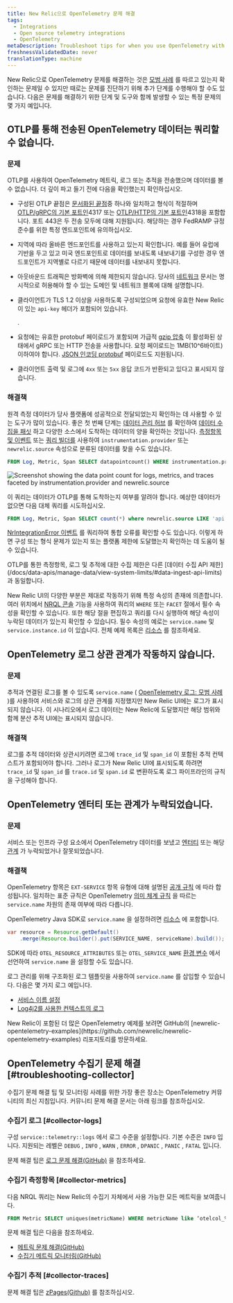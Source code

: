 ```yaml
---
title: New Relic으로 OpenTelemetry 문제 해결
tags:
  - Integrations
  - Open source telemetry integrations
  - OpenTelemetry
metaDescription: Troubleshoot tips for when you use OpenTelemetry with New Relic
freshnessValidatedDate: never
translationType: machine
---
```



New Relic으로 OpenTelemetry 문제를 해결하는 것은 [모범 사례](/docs/more-integrations/open-source-telemetry-integrations/opentelemetry/opentelemetry-concepts) 를 따르고 있는지 확인하는 문제일 수 있지만 때로는 문제를 진단하기 위해 추가 단계를 수행해야 할 수도 있습니다. 다음은 문제를 해결하기 위한 단계 및 도구와 함께 발생할 수 있는 특정 문제의 몇 가지 예입니다.

## OTLP를 통해 전송된 OpenTelemetry 데이터는 쿼리할 수 없습니다.

### 문제

OTLP를 사용하여 OpenTelemetry 메트릭, 로그 또는 추적을 전송했으며 데이터를 볼 수 없습니다. 더 깊이 파고 들기 전에 다음을 확인했는지 확인하십시오.

* 구성된 OTLP 끝점은 [문서화된 끝점](/docs/more-integrations/open-source-telemetry-integrations/opentelemetry/get-started/opentelemetry-set-up-your-app/#review-settings)중 하나와 일치하고 형식이 적절하며 [OTLP/gRPC의 기본 포트인](https://github.com/open-telemetry/opentelemetry-specification/blob/v1.8.0/specification/protocol/otlp.md#otlpgrpc-default-port)4317 또는 [OTLP/HTTP의 기본 포트인](https://github.com/open-telemetry/opentelemetry-specification/blob/v1.8.0/specification/protocol/otlp.md#otlphttp-default-port)4318을 포함합니다. 포트 443은 두 전송 모두에 대해 지원됩니다. 해당하는 경우 FedRAMP 규정 준수를 위한 특정 엔드포인트에 유의하십시오.

* 지역에 따라 올바른 엔드포인트를 사용하고 있는지 확인합니다. 예를 들어 유럽에 기반을 두고 있고 미국 엔드포인트로 데이터를 보내도록 내보내기를 구성한 경우 엔드포인트가 지역별로 다르기 때문에 데이터를 내보내지 못합니다.

* 아웃바운드 트래픽은 방화벽에 의해 제한되지 않습니다. 당사의 [네트워크](/docs/using-new-relic/cross-product-functions/install-configure/networks/#opentelemetry) 문서는 명시적으로 허용해야 할 수 있는 도메인 및 네트워크 블록에 대해 설명합니다.

* 클라이언트가 TLS 1.2 이상을 사용하도록 구성되었으며 요청에 유효한 New Relic이 있는 `api-key` 헤더가 포함되어 있습니다.

  <InlinePopover type="licenseKey"/>

  .

* 요청에는 유효한 protobuf 페이로드가 포함되며 가급적 [gzip 압축](/docs/more-integrations/open-source-telemetry-integrations/opentelemetry/opentelemetry-concepts/#compression) 이 활성화된 상태에서 gRPC 또는 HTTP 전송을 사용합니다. 요청 페이로드는 1MB(10^6바이트) 이하여야 합니다. [JSON 인코딩 protobuf](https://github.com/open-telemetry/opentelemetry-specification/blob/v1.8.0/specification/protocol/otlp.md#otlphttp-connection) 페이로드도 지원됩니다.

* 클라이언트 출력 및 로그에 `4xx` 또는 `5xx` 응답 코드가 반환되고 있다고 표시되지 않습니다.

### 해결책

원격 측정 데이터가 당사 플랫폼에 성공적으로 전달되었는지 확인하는 데 사용할 수 있는 도구가 많이 있습니다. 좋은 첫 번째 단계는 [데이터 관리 허브](/docs/data-apis/manage-data/manage-your-data/) 를 확인하여 [데이터 수집을 패싯](/docs/data-apis/manage-data/manage-data-coming-new-relic/#facet-data-ingest) 하고 다양한 소스에서 도착하는 데이터의 양을 확인하는 것입니다. [측정항목 및 이벤트](/docs/query-your-data/explore-query-data/browse-data/introduction-data-explorer/#use-case-troubleshooting) 또는 [쿼리 빌더를](/docs/query-your-data/explore-query-data/query-builder/use-advanced-nrql-mode-query-data) 사용하여 `instrumentation.provider` 또는 `newrelic.source` 속성으로 분류된 데이터를 찾을 수도 있습니다.

```sql
FROM Log, Metric, Span SELECT datapointcount() WHERE instrumentation.provider = 'opentelemetry' FACET instrumentation.provider, newrelic.source
```

<img
  title="Screenshot showing the data point count for logs, metrics, and traces faceted by instrumentation.provider and newrelic.source"
  alt="Screenshot showing the data point count for logs, metrics, and traces faceted by instrumentation.provider and newrelic.source"
  src={moreintegrationsOtlpFacetQuery}
/>

이 쿼리는 데이터가 OTLP를 통해 도착하는지 여부를 알려야 합니다. 예상한 데이터가 없으면 다음 대체 쿼리를 시도하십시오.

```sql
FROM Log, Metric, Span SELECT count(*) where newrelic.source LIKE 'api.%.otlp'
```

[NrIntegrationError 이벤트](/docs/data-apis/manage-data/nrintegrationerror/) 를 쿼리하여 통합 오류를 확인할 수도 있습니다. 이렇게 하면 구성 또는 형식 문제가 있는지 또는 플랫폼 제한에 도달했는지 확인하는 데 도움이 될 수 있습니다.

<Callout variant="important">
  OTLP를 통한 측정항목, 로그 및 추적에 대한 수집 제한은 다른 [데이터 수집 API 제한](/docs/data-apis/manage-data/view-system-limits/#data-ingest-api-limits) 과 동일합니다.
</Callout>

New Relic UI의 다양한 부분은 제대로 작동하기 위해 특정 속성의 존재에 의존합니다. 여러 위치에서 [NRQL 콘솔](/docs/query-your-data/explore-query-data/query-builder/nrql-console/) 기능을 사용하여 쿼리의 `WHERE` 또는 `FACET` 절에서 필수 속성을 확인할 수 있습니다. 또한 해당 절을 편집하고 쿼리를 다시 실행하여 해당 속성이 누락된 데이터가 있는지 확인할 수 있습니다. 필수 속성의 예로는 `service.name` 및 `service.instance.id` 이 있습니다. 전체 예제 목록은 [리소스](/docs/more-integrations/open-source-telemetry-integrations/opentelemetry/opentelemetry-concepts/#resources) 를 참조하세요.

## OpenTelemetry 로그 상관 관계가 작동하지 않습니다.

### 문제

추적과 연결된 로그를 볼 수 있도록 `service.name` ( [OpenTelemetry 로그: 모범 사례](/docs/more-integrations/open-source-telemetry-integrations/opentelemetry/best-practices/opentelemetry-best-practices-logs) )를 사용하여 서비스와 로그의 상관 관계를 지정했지만 New Relic UI에는 로그가 표시되지 않습니다. 이 시나리오에서 로그 데이터는 New Relic에 도달했지만 해당 범위와 함께 분산 추적 UI에는 표시되지 않습니다.

### 해결책

로그를 추적 데이터와 상관시키려면 로그에 `trace_id` 및 `span_id` 이 포함된 추적 컨텍스트가 포함되어야 합니다. 그러나 로그가 New Relic UI에 표시되도록 하려면 `trace_id` 및 `span_id` 를 `trace.id` 및 `span.id` 로 변환하도록 로그 파이프라인의 규칙을 구성해야 합니다.

## OpenTelemetry 엔터티 또는 관계가 누락되었습니다.

### 문제

서비스 또는 인프라 구성 요소에서 OpenTelemetry 데이터를 보냈고 [엔터티](/docs/new-relic-one/use-new-relic-one/core-concepts/what-entity-new-relic/) 또는 해당 [관계](/docs/new-relic-one/use-new-relic-one/core-concepts/what-entity-new-relic/#related-entities) 가 누락되었거나 잘못되었습니다.

### 해결책

OpenTelemetry 항목은 `EXT-SERVICE` 항목 유형에 대해 설명된 [공개 규칙](https://github.com/newrelic/entity-definitions/blob/b8e75d839eed7859044a9bb601a62e5323107350/definitions/ext-service/definition.yml) 에 따라 합성됩니다. 일치하는 표준 규칙은 OpenTelemetry [의미 체계 규칙](https://github.com/open-telemetry/opentelemetry-specification/blob/527206ea49e384de957eda105d9425aa8fefca25/specification/overview.md#semantic-conventions) 을 따르는 `service.name` 차원의 존재 여부에 따라 다릅니다.

OpenTelemetry Java SDK로 `service.name` 을 설정하려면 [리소스](/docs/more-integrations/open-source-telemetry-integrations/opentelemetry/opentelemetry-concepts/#resources) 에 포함합니다.

```java
var resource = Resource.getDefault()
    .merge(Resource.builder().put(SERVICE_NAME, serviceName).build());
```

SDK에 따라 `OTEL_RESOURCE_ATTRIBUTES` 또는 `OTEL_SERVICE_NAME` [환경 변수](https://github.com/open-telemetry/opentelemetry-specification/blob/20c82de552d08428e8cadaaef3e6cb46812f7c00/specification/sdk-environment-variables.md#general-sdk-configuration) 에서 선언하여 `service.name` 을 설정할 수도 있습니다.

로그 관리를 위해 구조화된 로그 템플릿을 사용하여 `service.name` 를 삽입할 수 있습니다. 다음은 몇 가지 로그 예입니다.

* [서비스 이름 설정](https://github.com/newrelic/newrelic-opentelemetry-examples/blob/e28b30f621545c0b14189955bec850b25a7f3235/java/otlp-nr-mapping/testCases/log/kitchen-sink-log-proto.json#L48-L53)
* [Log4j2를 사용한 컨텍스트의 로그](https://github.com/newrelic/newrelic-opentelemetry-examples/tree/ab6f89ac97ffb26d8e66ae6a1200ac3607538bd2/java/logs-in-context-log4j2)

<Callout variant="tip">
  New Relic이 포함된 더 많은 OpenTelemetry 예제를 보려면 GitHub의 [newrelic-opentelemetry-examples](https://github.com/newrelic/newrelic-opentelemetry-examples) 리포지토리를 방문하세요.
</Callout>

## OpenTelemetry 수집기 문제 해결 [#troubleshooting-collector]

수집기 문제 해결 팁 및 모니터링 사례를 위한 가장 좋은 장소는 OpenTelemetry 커뮤니티의 최신 지침입니다. 커뮤니티 문제 해결 문서는 아래 링크를 참조하십시오.

### 수집기 로그 [#collector-logs]

구성 `service::telemetry::logs` 에서 로그 수준을 설정합니다. 기본 수준은 `INFO` 입니다. 지원되는 레벨은 `DEBUG` , `INFO` , `WARN` , `ERROR` , `DPANIC` , `PANIC` , `FATAL` 입니다.

문제 해결 팁은 [로그 문제 해결(GitHub)](https://github.com/open-telemetry/opentelemetry-collector/blob/main/docs/troubleshooting.md#logs) 을 참조하세요.

### 수집기 측정항목 [#collector-metrics]

다음 NRQL 쿼리는 New Relic의 수집기 자체에서 사용 가능한 모든 메트릭을 보여줍니다.

```sql
FROM Metric SELECT uniques(metricName) WHERE metricName like ‘otelcol_%’ LIMIT MAX
```

문제 해결 팁은 다음을 참조하세요.

* [메트릭 문제 해결(GitHub)](https://github.com/open-telemetry/opentelemetry-collector/blob/main/docs/troubleshooting.md#metrics)
* [수집기 메트릭 모니터링(GitHub)](https://github.com/open-telemetry/opentelemetry-collector/blob/main/docs/monitoring.md)

### 수집기 추적 [#collector-traces]

문제 해결 팁은 [zPages(Github)](https://github.com/open-telemetry/opentelemetry-collector/blob/main/docs/troubleshooting.md#zpages) 를 참조하십시오.